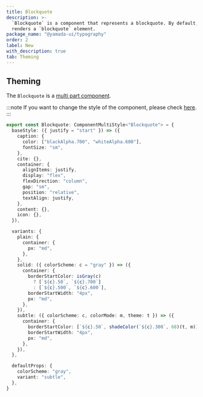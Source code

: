 ```yaml
---
title: Blockquote
description: >-
  `Blockquote` is a component that represents a blockquote. By default, it
  renders a `blockquote` element.
package_name: "@yamada-ui/typography"
order: 2
label: New
with_description: true
tab: Theming
---
```


## Theming

The `Blockquote` is a [multi part component](/styled-system/theming/component-styles#multi-part-components).

:::note
If you want to change the style of the component, please check [here](/styled-system/theming/customize-theme#changing-the-style-of-components).
:::

```ts
export const Blockquote: ComponentMultiStyle<"Blockquote"> = {
  baseStyle: ({ justify = "start" }) => ({
    caption: {
      color: ["blackAlpha.700", "whiteAlpha.600"],
      fontSize: "sm",
    },
    cite: {},
    container: {
      alignItems: justify,
      display: "flex",
      flexDirection: "column",
      gap: "sm",
      position: "relative",
      textAlign: justify,
    },
    content: {},
    icon: {},
  }),

  variants: {
    plain: {
      container: {
        px: "md",
      },
    },
    solid: ({ colorScheme: c = "gray" }) => ({
      container: {
        borderStartColor: isGray(c)
          ? [`${c}.50`, `${c}.700`]
          : [`${c}.500`, `${c}.600`],
        borderStartWidth: "4px",
        px: "md",
      },
    }),
    subtle: ({ colorScheme: c, colorMode: m, theme: t }) => ({
      container: {
        borderStartColor: [`${c}.50`, shadeColor(`${c}.300`, 68)(t, m)],
        borderStartWidth: "4px",
        px: "md",
      },
    }),
  },

  defaultProps: {
    colorScheme: "gray",
    variant: "subtle",
  },
}
```
